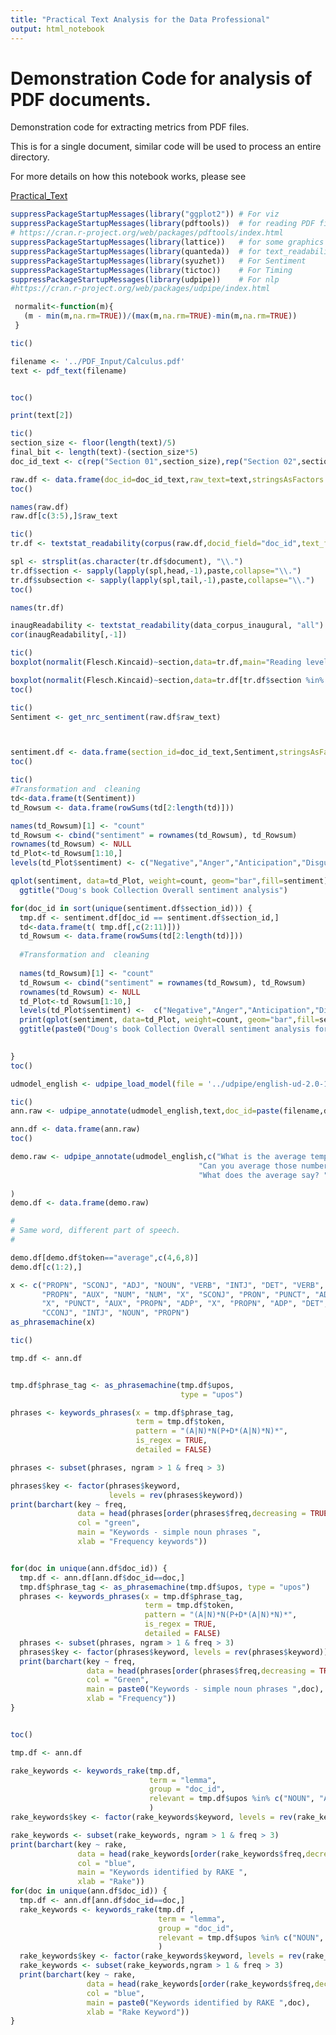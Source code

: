 ```yaml
---
title: "Practical Text Analysis for the Data Professional"
output: html_notebook
---
```

# Demonstration Code for analysis of PDF documents. 

Demonstration code for extracting metrics from PDF files. 

This is for a single document, similar code will be used to process an entire directory.

For more details on how this notebook works, please see

[Practical_Text](http://bit.ly/Practical_Text_Blog){target="_blank"}

```r
suppressPackageStartupMessages(library("ggplot2")) # For viz
suppressPackageStartupMessages(library(pdftools))  # for reading PDF files
# https://cran.r-project.org/web/packages/pdftools/index.html
suppressPackageStartupMessages(library(lattice))   # for some graphics
suppressPackageStartupMessages(library(quanteda))  # for text_readability 
suppressPackageStartupMessages(library(syuzhet))   # For Sentiment 
suppressPackageStartupMessages(library(tictoc))    # For Timing
suppressPackageStartupMessages(library(udpipe))    # For nlp
#https://cran.r-project.org/web/packages/udpipe/index.html


```

```r
 normalit<-function(m){
   (m - min(m,na.rm=TRUE))/(max(m,na.rm=TRUE)-min(m,na.rm=TRUE))
 }
```

```r
tic()

filename <- '../PDF_Input/Calculus.pdf'
text <- pdf_text(filename)


toc()
```
```r
print(text[2])

```


```r
tic()
section_size <- floor(length(text)/5)
final_bit <- length(text)-(section_size*5)
doc_id_text <- c(rep("Section 01",section_size),rep("Section 02",section_size) ,rep("Section 03",section_size),rep("Section 04",section_size),rep("Section 05",section_size+final_bit))

raw.df <- data.frame(doc_id=doc_id_text,raw_text=text,stringsAsFactors = FALSE)
toc()
```
```r
names(raw.df)
raw.df[c(3:5),]$raw_text

```

```r
tic()
tr.df <- textstat_readability(corpus(raw.df,docid_field="doc_id",text_field="raw_text"))

spl <- strsplit(as.character(tr.df$document), "\\.")
tr.df$section <- sapply(lapply(spl,head,-1),paste,collapse="\\.")
tr.df$subsection <- sapply(lapply(spl,tail,-1),paste,collapse="\\.")
toc()
```
```r
names(tr.df)
```


```r
inaugReadability <- textstat_readability(data_corpus_inaugural, "all")
cor(inaugReadability[,-1])
```

```r
tic()
boxplot(normalit(Flesch.Kincaid)~section,data=tr.df,main="Reading level by Section ")

boxplot(normalit(Flesch.Kincaid)~section,data=tr.df[tr.df$section %in% c("Section 01","Section 02","Section 03","Section 04")],main="Reading level by Section ")
toc()
```

```r
tic()
Sentiment <- get_nrc_sentiment(raw.df$raw_text)



sentiment.df <- data.frame(section_id=doc_id_text,Sentiment,stringsAsFactors = FALSE)
toc()
```


```r
tic()
#Transformation and  cleaning
td<-data.frame(t(Sentiment))
td_Rowsum <- data.frame(rowSums(td[2:length(td)])) 

names(td_Rowsum)[1] <- "count"
td_Rowsum <- cbind("sentiment" = rownames(td_Rowsum), td_Rowsum)
rownames(td_Rowsum) <- NULL
td_Plot<-td_Rowsum[1:10,]
levels(td_Plot$sentiment) <- c("Negative","Anger","Anticipation","Disgust","Fear","Joy","Sadness","Surprise","Trust","Positive" )

qplot(sentiment, data=td_Plot, weight=count, geom="bar",fill=sentiment)+
  ggtitle("Doug's book Collection Overall sentiment analysis")

for(doc_id in sort(unique(sentiment.df$section_id))) { 
  tmp.df <- sentiment.df[doc_id == sentiment.df$section_id,]
  td<-data.frame(t( tmp.df[,c(2:11)]))
  td_Rowsum <- data.frame(rowSums(td[2:length(td)])) 
  
  #Transformation and  cleaning
  
  names(td_Rowsum)[1] <- "count"
  td_Rowsum <- cbind("sentiment" = rownames(td_Rowsum), td_Rowsum)
  rownames(td_Rowsum) <- NULL
  td_Plot<-td_Rowsum[1:10,]
  levels(td_Plot$sentiment) <-  c("Negative","Anger","Anticipation","Disgust","Fear","Joy","Sadness","Surprise","Trust","Positive" )
  print(qplot(sentiment, data=td_Plot, weight=count, geom="bar",fill=sentiment)+
  ggtitle(paste0("Doug's book Collection Overall sentiment analysis for ",doc_id)))
  

}
toc()
```



```r
udmodel_english <- udpipe_load_model(file = '../udpipe/english-ud-2.0-170801.udpipe')

tic()
ann.raw <- udpipe_annotate(udmodel_english,text,doc_id=paste(filename,doc_id_text,sep=" "))

ann.df <- data.frame(ann.raw)
toc()
```
```r
demo.raw <- udpipe_annotate(udmodel_english,c("What is the average temperature?",
                                          "Can you average those numbers?",
                                          "What does the average say? ")
                        
)
demo.df <- data.frame(demo.raw)

#
# Same word, different part of speech. 
#

demo.df[demo.df$token=="average",c(4,6,8)]
demo.df[c(1:2),]
```

```r
x <- c("PROPN", "SCONJ", "ADJ", "NOUN", "VERB", "INTJ", "DET", "VERB", 
       "PROPN", "AUX", "NUM", "NUM", "X", "SCONJ", "PRON", "PUNCT", "ADP", 
       "X", "PUNCT", "AUX", "PROPN", "ADP", "X", "PROPN", "ADP", "DET", 
       "CCONJ", "INTJ", "NOUN", "PROPN")
as_phrasemachine(x)


```

```r
tic()

tmp.df <- ann.df


tmp.df$phrase_tag <- as_phrasemachine(tmp.df$upos,
                                      type = "upos")

phrases <- keywords_phrases(x = tmp.df$phrase_tag,
                            term = tmp.df$token, 
                            pattern = "(A|N)*N(P+D*(A|N)*N)*", 
                            is_regex = TRUE,
                            detailed = FALSE)

phrases <- subset(phrases, ngram > 1 & freq > 3)

phrases$key <- factor(phrases$keyword,
                      levels = rev(phrases$keyword))
print(barchart(key ~ freq, 
               data = head(phrases[order(phrases$freq,decreasing = TRUE),],20), 
               col = "green", 
               main = "Keywords - simple noun phrases ", 
               xlab = "Frequency keywords"))


for(doc in unique(ann.df$doc_id)) { 
  tmp.df <- ann.df[ann.df$doc_id==doc,]
  tmp.df$phrase_tag <- as_phrasemachine(tmp.df$upos, type = "upos")
  phrases <- keywords_phrases(x = tmp.df$phrase_tag, 
                              term = tmp.df$token, 
                              pattern = "(A|N)*N(P+D*(A|N)*N)*", 
                              is_regex = TRUE, 
                              detailed = FALSE)
  phrases <- subset(phrases, ngram > 1 & freq > 3)
  phrases$key <- factor(phrases$keyword, levels = rev(phrases$keyword))
  print(barchart(key ~ freq, 
                 data = head(phrases[order(phrases$freq,decreasing = TRUE),],20), 
                 col = "Green", 
                 main = paste0("Keywords - simple noun phrases ",doc), 
                 xlab = "Frequency"))
}


toc()
```

```r

tmp.df <- ann.df

rake_keywords <- keywords_rake(tmp.df, 
                               term = "lemma", 
                               group = "doc_id",
                               relevant = tmp.df$upos %in% c("NOUN", "ADJ")
                               )
rake_keywords$key <- factor(rake_keywords$keyword, levels = rev(rake_keywords$keyword))

rake_keywords <- subset(rake_keywords, ngram > 1 & freq > 3)
print(barchart(key ~ rake, 
               data = head(rake_keywords[order(rake_keywords$freq,decreasing = TRUE),], 20), 
               col = "blue", 
               main = "Keywords identified by RAKE ",
               xlab = "Rake"))
for(doc in unique(ann.df$doc_id)) { 
  tmp.df <- ann.df[ann.df$doc_id==doc,]
  rake_keywords <- keywords_rake(tmp.df , 
                                 term = "lemma", 
                                 group = "doc_id", 
                                 relevant = tmp.df$upos %in% c("NOUN", "ADJ")
                                 )
  rake_keywords$key <- factor(rake_keywords$keyword, levels = rev(rake_keywords$keyword))
  rake_keywords <- subset(rake_keywords,ngram > 1 & freq > 3)
  print(barchart(key ~ rake, 
                 data = head(rake_keywords[order(rake_keywords$freq,decreasing = TRUE),], 20), 
                 col = "blue", 
                 main = paste0("Keywords identified by RAKE ",doc), 
                 xlab = "Rake Keyword"))
}
```

